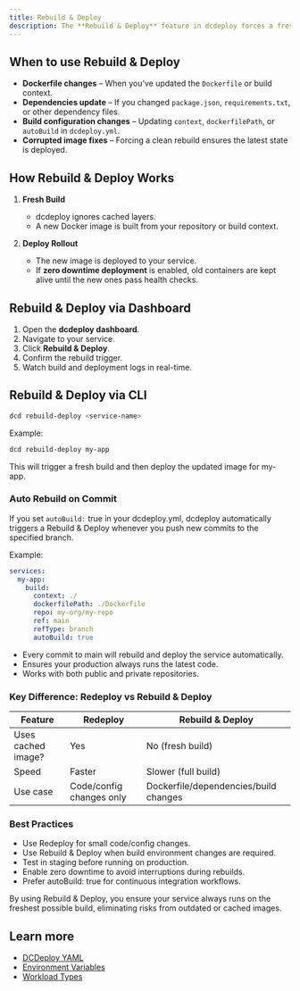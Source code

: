 ```yaml
---
title: Rebuild & Deploy
description: The **Rebuild & Deploy** feature in dcdeploy forces a fresh build of your service and then redeploys it. This is different from a normal **Redeploy**, which may reuse the latest built image. With **Rebuild & Deploy**, the entire Docker image is rebuilt from scratch and then rolled out.
---
```


## When to use Rebuild & Deploy

- **Dockerfile changes** – When you’ve updated the `Dockerfile` or build context.  
-  **Dependencies update** – If you changed `package.json`, `requirements.txt`, or other dependency files.  
-  **Build configuration changes** – Updating `context`, `dockerfilePath`, or `autoBuild` in `dcdeploy.yml`.  
-  **Corrupted image fixes** – Forcing a clean rebuild ensures the latest state is deployed.  


## How Rebuild & Deploy Works

1. **Fresh Build**  
   - dcdeploy ignores cached layers.  
   - A new Docker image is built from your repository or build context.  

2. **Deploy Rollout**  
   - The new image is deployed to your service.  
   - If **zero downtime deployment** is enabled, old containers are kept alive until the new ones pass health checks.  


## Rebuild & Deploy via Dashboard

1. Open the **dcdeploy dashboard**.  
2. Navigate to your service.  
3. Click **Rebuild & Deploy**.  
4. Confirm the rebuild trigger.  
5. Watch build and deployment logs in real-time.  


## Rebuild & Deploy via CLI

```bash
dcd rebuild-deploy <service-name>
```

Example:

```bash
dcd rebuild-deploy my-app
```

This will trigger a fresh build and then deploy the updated image for my-app.


### Auto Rebuild on Commit

If you set `autoBuild:` true in your dcdeploy.yml, dcdeploy automatically triggers a Rebuild & Deploy whenever you push new commits to the specified branch.

Example:

```yaml
services:
  my-app:
    build:
      context: ./
      dockerfilePath: ./Dockerfile
      repo: my-org/my-repo
      ref: main
      refType: branch
      autoBuild: true
```

- Every commit to main will rebuild and deploy the service automatically.
- Ensures your production always runs the latest code.
- Works with both public and private repositories.


### Key Difference: Redeploy vs Rebuild & Deploy
| Feature            | Redeploy                   | Rebuild & Deploy                  |
|-------------------|---------------------------|----------------------------------|
| Uses cached image? | Yes                        | No (fresh build)                 |
| Speed             | Faster                     | Slower (full build)              |
| Use case          | Code/config changes only   | Dockerfile/dependencies/build changes |


### Best Practices
- Use Redeploy for small code/config changes.
- Use Rebuild & Deploy when build environment changes are required.
- Test in staging before running on production.
- Enable zero downtime to avoid interruptions during rebuilds.
- Prefer autoBuild: true for continuous integration workflows.

By using Rebuild & Deploy, you ensure your service always runs on the freshest possible build, eliminating risks from outdated or cached images.


## Learn more
- [DCDeploy YAML](./dcdeploy-yml)  
- [Environment Variables](./environment-variables)  
- [Workload Types](./workload-types) 